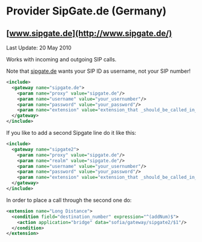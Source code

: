 
# Provider SipGate.de (Germany) 

 

## [www.sipgate.de](http://www.sipgate.de/)

Last Update: 20 May 2010

Works with incoming and outgoing SIP calls.

Note that [sipgate.de](http://sipgate.de) wants your SIP ID as username, not your SIP number!

```xml
<include>
  <gateway name="sipgate.de">
    <param name="proxy" value="sipgate.de"/>
    <param name="username" value="your_usernumber"/>
    <param name="password" value="your_password"/>
    <param name="extension" value="extension_that _should_be_called_in_your_dialplan"/>
  </gateway>
</include>
```

If you like to add a second Sipgate line do it like this:

```xml
<include>
  <gateway name="sipgate2">
    <param name="proxy" value="sipgate.de"/>
    <param name="realm" value="sipgate.de"/>
    <param name="username" value="your_usernumber"/>
    <param name="password" value="your_password"/>
    <param name="extension" value="extension_that _should_be_called_in_your_dialplan"/>
  </gateway>
</include>
```

In order to place a call through the second one do:

```xml
<extension name="Long Distance">
  <condition field="destination_number" expression="^(addNum)$">
    <action application="bridge" data="sofia/gateway/sipgate2/$1"/>
  </condition>
</extension> 
```


